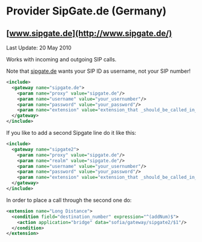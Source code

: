 
# Provider SipGate.de (Germany) 

 

## [www.sipgate.de](http://www.sipgate.de/)

Last Update: 20 May 2010

Works with incoming and outgoing SIP calls.

Note that [sipgate.de](http://sipgate.de) wants your SIP ID as username, not your SIP number!

```xml
<include>
  <gateway name="sipgate.de">
    <param name="proxy" value="sipgate.de"/>
    <param name="username" value="your_usernumber"/>
    <param name="password" value="your_password"/>
    <param name="extension" value="extension_that _should_be_called_in_your_dialplan"/>
  </gateway>
</include>
```

If you like to add a second Sipgate line do it like this:

```xml
<include>
  <gateway name="sipgate2">
    <param name="proxy" value="sipgate.de"/>
    <param name="realm" value="sipgate.de"/>
    <param name="username" value="your_usernumber"/>
    <param name="password" value="your_password"/>
    <param name="extension" value="extension_that _should_be_called_in_your_dialplan"/>
  </gateway>
</include>
```

In order to place a call through the second one do:

```xml
<extension name="Long Distance">
  <condition field="destination_number" expression="^(addNum)$">
    <action application="bridge" data="sofia/gateway/sipgate2/$1"/>
  </condition>
</extension> 
```


